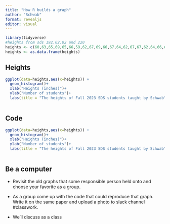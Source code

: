 ```yaml
---
title: "How R builds a graph"
author: "Schwab"
format: revealjs
editor: visual
---
```


```r
library(tidyverse)
#heights from sds 192.02.02 and 220
heights <- c(60,63,65,69,65,66,59,62,67,69,66,67,64,62,67,67,62,64,66,62,68,63,65,60,66,63,67,64.17,67.75,70,62.64,61,64.5,68,66,64,68,62,66,60,63,64,63,62.5,64,68,68,64,65,66,71,60.6,63,69,66,65,61,61,62,64,65.5,61,62,65,62,66,65,64,63,67,67,63,64.56)
heights <- as.data.frame(heights)
```

## Heights

```r

ggplot(data=heights,aes(x=heights)) +
  geom_histogram()+
  xlab("Heights (inches)")+
  ylab("Number of students")+
  labs(title = "The heights of Fall 2023 SDS students taught by Schwab")
  
```

## Code

```r

ggplot(data=heights,aes(x=heights)) +
  geom_histogram()+
  xlab("Heights (inches)")+
  ylab("Number of students")+
  labs(title = "The heights of Fall 2023 SDS students taught by Schwab")
  
```

## Be a computer

-   Revisit the old graphs that some responsible person held onto and choose your favorite as a group.

-   As a group come up with the code that could reproduce that graph. Write it on the same paper and upload a photo to slack channel #classwork.

-   We'll discuss as a class
